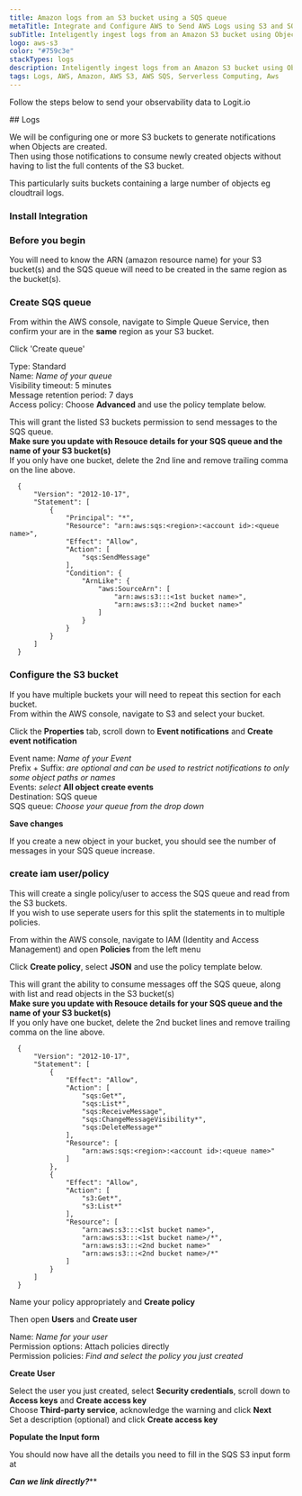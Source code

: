 ```yaml
---
title: Amazon logs from an S3 bucket using a SQS queue
metaTitle: Integrate and Configure AWS to Send AWS Logs using S3 and SQS
subTitle: Inteligently ingest logs from an Amazon S3 bucket using ObjectCreated notifications to your Stack 
logo: aws-s3
color: "#759c3e"
stackTypes: logs
description: Inteligently ingest logs from an Amazon S3 bucket using ObjectCreated notifications to your Stack using the instructions below and begin analysing your data with ELK
tags: Logs, AWS, Amazon, AWS S3, AWS SQS, Serverless Computing, Aws
---
```


Follow the steps below to send your observability data to Logit.io

<Steps>
  ## Logs
  
  We will be configuring one or more S3 buckets to generate notifications when Objects are created.  
  Then using those notifications to consume newly created objects without having to list the full contents of the S3 bucket.
  
  This particularly suits buckets containing a large number of objects eg cloudtrail logs.
  
  ### Install Integration

  <InstallIntegration/>
  
  ### Before you begin
  
  You will need to know the ARN (amazon resource name) for your S3 bucket(s) and the SQS queue will need to be created in the same region as the bucket(s).
  
  ### Create SQS queue
  
  From within the AWS console, navigate to Simple Queue Service, then confirm your are in the **same** region as your S3 bucket.
  
  Click 'Create queue' 
  
  Type: Standard  
  Name: *Name of your queue*  
  Visibility timeout: 5 minutes  
  Message retention period: 7 days  
  Access policy: Choose **Advanced** and use the policy template below.
  
  This will grant the listed S3 buckets permission to send messages to the SQS queue.  
  **Make sure you update with Resouce details for your SQS queue and the name of your S3 bucket(s)**  
  If you only have one bucket, delete the 2nd line and remove trailing comma on the line above.
  
  ```
    {
        "Version": "2012-10-17",
        "Statement": [
            {
                "Principal": "*",
                "Resource": "arn:aws:sqs:<region>:<account id>:<queue name>",
                "Effect": "Allow",
                "Action": [
                    "sqs:SendMessage"
                ],
                "Condition": {
                    "ArnLike": {
                        "aws:SourceArn": [
                            "arn:aws:s3:::<1st bucket name>",
                            "arn:aws:s3:::<2nd bucket name>"
                        ]
                    }
                }
            }
        ]
    }
  ```
  
  ### Configure the S3 bucket
  
  If you have multiple buckets your will need to repeat this section for each bucket.  
  From within the AWS console, navigate to S3 and select your bucket.
  
  Click the **Properties** tab, scroll down to **Event notifications** and **Create event notification**
  
  Event name: *Name of your Event*  
  Prefix + Suffix: *are optional and can be used to restrict notifications to only some object paths or names*  
  Events: *select* **All object create events**  
  Destination: SQS queue  
  SQS queue: *Choose your queue from the drop down*  
  
  **Save changes**
  
  If you create a new object in your bucket, you should see the number of messages in your SQS queue increase.
  
  ### create iam user/policy
  
  This will create a single policy/user to access the SQS queue and read from the S3 buckets.  
  If you wish to use seperate users for this split the statements in to multiple policies.

  From within the AWS console, navigate to IAM (Identity and Access Management) and open **Policies** from the left menu
  
  Click **Create policy**, select **JSON** and use the policy template below.
  
  This will grant the ability to consume messages off the SQS queue, along with list and read objects in the S3 bucket(s)  
  **Make sure you update with Resouce details for your SQS queue and the name of your S3 bucket(s)**  
  If you only have one bucket, delete the 2nd bucket lines and remove trailing comma on the line above.

  ```
    {
        "Version": "2012-10-17",
        "Statement": [
            {
                "Effect": "Allow",
                "Action": [
                    "sqs:Get*",
                    "sqs:List*",
                    "sqs:ReceiveMessage",
                    "sqs:ChangeMessageVisibility*",
                    "sqs:DeleteMessage*"
                ],
                "Resource": [
                    "arn:aws:sqs:<region>:<account id>:<queue name>"
                ]
            },
            {
                "Effect": "Allow",
                "Action": [
                    "s3:Get*",
                    "s3:List*"
                ],
                "Resource": [
                    "arn:aws:s3:::<1st bucket name>",
                    "arn:aws:s3:::<1st bucket name>/*",
                    "arn:aws:s3:::<2nd bucket name>"
                    "arn:aws:s3:::<2nd bucket name>/*"
                ]
            }
        ]
    }
  ```
  Name your policy appropriately and **Create policy**
  
  Then open **Users** and **Create user**
  
  Name: *Name for your user*  
  Permission options: Attach policies directly  
  Permission policies: *Find and select the policy you just created*  
  
  **Create User**
  
  Select the user you just created, select **Security credentials**, scroll down to **Access keys** and **Create access key**  
  Choose **Third-party service**, acknowledge the warning and click **Next**  
  Set a description (optional) and click **Create access key**

  **Populate the Input form**
  
  You should now have all the details you need to fill in the SQS S3 input form at
  
  *****Can we link directly?*******
</Steps>

